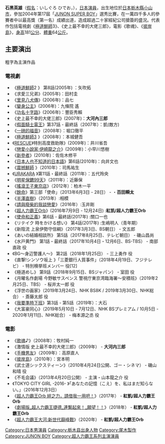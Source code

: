 {{BLP unsourced|time=2022-03-31T03:26:11+00:00}}
{{noteTA
|G1=JP
}}
{{藝人
| 姓名 = 石黑英雄
| 類型 = 男演員
| 圖片 =
| 圖片尺寸 =
| 圖片簡介 =
| 原名 =
| 外文名 =
| 外文 =
| 羅馬拼音 = 
| 英文名 =
| 綽號 =
| 其他藝名 =
| 國籍 ={{JPN}}
| 出生日期 = {{Birth_date_and_age|1989|1|10}}
| 出生地點 = {{JPN}}[[栃木縣|栃木縣]][[小山市|小山市]]
| 逝世日期 =
| 逝世地點 =
| 職業 = [[演員|演員]]
| 語言 = [[日語|日語]] 、 [[英語|英語]]
| 教育程度 = 
| 宗教信仰 =
| 配偶 = 
| 音樂類型 =
| 演奏樂器 =
| 出身地 = 
| 出道作 =
| 出道日期 =
| 代表作 = '''電視劇'''<br />《[[極道鮮師|極道鮮師]]3》（2005年）<br />《[[歐布奧特曼|歐布奧特曼]]》（2016年）<br /><hr />'''電影'''<br />《歌魂》（2008年）<br />《[[彼岸島|彼岸島]]》（2010年）
| 活躍年代 = 2004年至今
| 唱片公司 =
| 經紀公司 =  
| 網站 = 
| 相關團體 =
| 獎項 = 
| IMDb = 
}}
'''石黑英雄'''（[[日語假名|假名]]：いしぐろ ひでお，{{bd|1989年|1月10日|||Ishiguro Hideo}}），[[日本|日本]][[演員|演員]]，出生地位於[[日本|日本]][[栃木縣|栃木縣]][[小山市|小山市]]，參加2004年第17屆「[[JUNON_SUPER_BOY|JUNON SUPER BOY]]」選秀比賽，在一萬四千多人的參賽者中以最高獎（第一名）成績出道，造成超過二十家經紀公司搶簽的盛況。代表作包括電視劇《[[極道鮮師|極道鮮師]]3》、《史上最不幸的大佬三郎》，電影《歌魂》、《[[彼岸島|彼岸島]]》，[[身高|身高]]181[[公分|公分]]、[[體重|體重]]64[[公斤|公斤]]。

==主要演出==
粗字為主演作品
=== 電視劇 ===
*《[[極道鮮師|極道鮮師]]2 》 第8話(2005年)  ：矢吹拓 
*《求愛三兄弟》(2005年)：田村圭 
*《[[里見八犬傳|里見八犬傳]]》(2006年)：品七
*《[[變身公主|變身公主]]》(2006年)：九條院 遙 
*《[[功名十字路|功名十字路]]》(2006年)：豐臣秀賴
*《史上最不幸的大佬三郎》(2007年)：'''大河內三郎'''
*《[[假面騎士電王|假面騎士電王]]》第37話 - 最終話（2007年）：凱(敵方) 
*《[[1磅的福音|一磅的福音]]》（2008年）：堀口徹平 
*《[[極道鮮師|極道鮮師3]] 》（2008年）：本城健吾
*《[[RESCUE|RESCUE]]》特別高度救助隊》(2009年)：井川省吾
*《[[戀愛小說家·伊崎龍之介|戀愛小說家·伊崎龍之介]]》(2009年)：小早川悠樹
*《[[新參者|新參者]]》(2010年)：佐佐木修平 
*《[[日本人也不知道的日本語|日本人也不知道的日本語]]》第6話(2010年)：向井文也 
*《[[震撼鮮師|震撼鮮師]] 》（2010年）：司馬祐生
*《[[URAKARA|URAKARA]] 》第11話・最終話（2011年）：五代玲央
*《[[明星保鑣99天|明星保鑣99天]]》（2011年）：近藤保
*《[[搖滾王子東京店|搖滾王子東京店]]》（2012年）：柏木一平
*《[[余命|餘命]]》第三部「使命」（2013年6月3日 - 28日） - ・'''百田瞬太'''
*《[[半澤直樹|半澤直樹]]》（2013年）:相模
*《[[請與廢柴的我談戀愛|請與廢柴的我談戀愛]]》（2016年）:玉井剛
*《[[超人力霸王Orb|超人力霸王Orb]]》(2016年7月9日 - 12月24日) :'''紅凯/超人力霸王Orb'''
*《[[使命和正義|使命和正義]]》第6話 - 最終話(2017年) :關口一也
*《リテイク 時をかける想い》 第4話(2017年) :生嶋明人（青年期）
*《新陰流 上泉伊勢守信綱》（2017年3月3日、BS朝日） - 文五郎 
*《あいの結婚相談所》 第5話（2017年8月25日、テレビ朝日） - 磯山昌尚 
*《水戸黄門》 第1話・最終話（2017年10月4日・12月6日、BS-TBS） - 南部直政 役
*《BG〜身辺警護人〜》 第2話（2018年1月25日） - 三上勇作 役
*《直撃!シンソウ坂上 》「三菱銀行人質事件」（2018年4月19日、フジテレビ） - 特別検挙班メンバー 役[12]
*《極道めし》 第9話（2018年9月15日、BSジャパン） - 室田 役
*《月曜名作劇場 今野敏サスペンス 警視庁東京湾臨海署〜安積班》（2019年2月25日、TBS） - 桜井太一郎 役
*《浮世の画家》（2019年3月24日、NHK BS8K / 2019年3月30日、NHK総合） - 斎藤太郎 役
*《[[我要準時下班|我要準時下班]]》第3話 - 第5話（2019年）：大石
*《大富豪同心》（2019年5月10日 - 7月12日、NHK BSプレミアム / 10月5日 - 2020年1月11日、NHK総合） - 梅本源之丞 役

=== 電影 ===
*《[[歌魂|歌魂]]♪》（2008年）：牧村純一 
*《激情版 史上最不幸的大佬三郎》（2009年） - '''大河内三郎''' 
*《[[手機男友|手機男友]]》（2009年）：高原直人
*《[[彼岸島|彼岸島]]》（2010年）：宮本明
*《武士道シックスティーン》（2010年4月24日公開、ゴー・シネマ） - 磯山和晴 役
*《不毛会議》（2013年4月20日公開） - 主演・山本龍之介 役
*《TOKYO CITY GIRL -2016- 》「あなたの記憶（こえ）を、私はまだ知らない。」（2016年12月3日）
*《[[超人力霸王Orb#電影|超人力霸王Orb 絆之力，請借我一用吧！]]》（2017年） -  '''紅凱/超人力霸王Orb''' 
*《[[劇場版_超人力霸王捷德_連繫起來！_願望！！|劇場版_超人力霸王捷德_連繫起來！_願望！！]]》（2018年） - '''紅凱/超人力霸王Orb''' 
*《[[超人力霸王大河#電影|超人力霸王大河:新世代巔峰戰]]》（2020年） -  '''紅凱/超人力霸王Orb'''

{{先代次代|平成[[超人力霸王系列|超人力霸王系列]]<br />历届演出者|'''石黑英雄'''（第10代）<br />（2016年、『[[超人力霸王Orb|Orb]]』）|{{link-ja|高橋健介|高橋健介 (俳優)}}（第9代）<br />（2015年、『[[超人力霸王X|X]]』）|{{link-ja|濱田龍臣|濱田龍臣}}（第11代）<br />（2017年、『[[超人力霸王Geed|Geed]]』）}}
{{超人力霸王系列主演演員}}

{{DEFAULTSORT:Ishiguro Hideo}}
[[Category:日本男演員|Category:日本男演員]]
[[Category:栃木县出身人物|Category:栃木县出身人物]]
[[Category:尾木製作|Category:尾木製作]]
[[Category:JUNON_BOY|Category:JUNON BOY]]
[[Category:超人力霸王系列主演演員|Category:超人力霸王系列主演演員]]